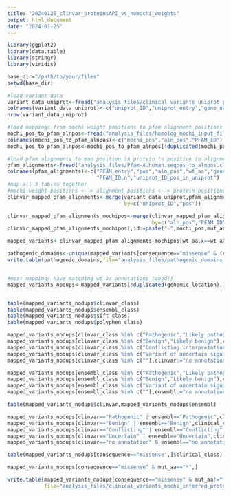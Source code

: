 ```yaml
---
title: "20240125_clinvar_proteinsAPI_vs_homochi_weights"
output: html_document
date: "2024-01-25"
---
```


```r

library(ggplot2)
library(data.table)
library(stringr)
library(viridis)

base_dir="/path/to/your/files"
setwd(base_dir)

#load variant data
variant_data_uniprot<-fread("analysis_files/clinical_variants_uniprot_proteinAPI_alignedgenes.txt")
colnames(variant_data_uniprot)<-c("uniprot_ID","uniprot_entry","gene_name","sequence","type","pos","end","wt_aa","mut_aa","genomic_location","codon","consequence","source","str(somatic_status)","clinvar_id","exac_id","topmed_id","gnomad_id","NCITCGA_id","NCITCGA_cosmic_id","clingen_id","dbSNP_id","ensembl_id","str(sift_score)","sift_class","str(polyphen_score)","polyphen_class","clinvar_class","ensembl_class","uniprot_class","NCITCGA_class","descr")
nrow(variant_data_uniprot)

#load mappings from mochi weight positions to pfam alignment positions
mochi_pos_to_pfam_alnpos<-fread("analysis_files/homolog_mochi_input_files/mochi_alnpos_to_pfam_alnpos.txt")
colnames(mochi_pos_to_pfam_alnpos)<-c("mochi_pos","aln_pos","PFAM_ID")
mochi_pos_to_pfam_alnpos<-mochi_pos_to_pfam_alnpos[!duplicated(mochi_pos_to_pfam_alnpos),]

#load pfam alignments to map position in protein to position in alignment
pfam_alignments<-fread("analysis_files/Pfam-A.human.seqpos_to_alnpos.clinvargenes.PFAM_IDs_fitted")
colnames(pfam_alignments)<-c("PFAM_entry","pos","aln_pos","wt_aa","gene_ID","uniprot_ID","PFAM_ID",
                             "PFAM_ID.n","uniprot_ID_pos_in_uniprot")
#map all 3 tables together
#mochi weight positions <--> alignment positions <--> protein positions
clinvar_mapped_pfam_alignments<-merge(variant_data_uniprot,pfam_alignments,
                                      by=c("uniprot_ID","pos"))

clinvar_mapped_pfam_alignments_mochipos<-merge(clinvar_mapped_pfam_alignments,mochi_pos_to_pfam_alnpos,
                                               by=c("aln_pos","PFAM_ID"))
clinvar_mapped_pfam_alignments_mochipos[,id:=paste("-",mochi_pos,mut_aa,sep="")]

mapped_variants<-clinvar_mapped_pfam_alignments_mochipos[wt_aa.x==wt_aa.y,]

pathogenic_domains<-unique(mapped_variants[consequence=="missense" & (clinvar_class %in% c("Pathogenic","Likely pathogenic","Risk factor") | ensembl_class %in% c("Pathogenic","Likely pathogenic","Risk factor")),]$PFAM_entry)
write.table(pathogenic_domains,file="analysis_files/pathogenic_domains_uniprotAPI_PFAM_entries.txt",row.names = FALSE, col.names = FALSE)


#most mappings have matching wt aa annotations (good!)
mapped_variants_nodups<-mapped_variants[!duplicated(genomic_location),]


table(mapped_variants_nodups$clinvar_class)
table(mapped_variants_nodups$ensembl_class)
table(mapped_variants_nodups$sift_class)
table(mapped_variants_nodups$polyphen_class)

mapped_variants_nodups[clinvar_class %in% c("Pathogenic","Likely pathogenic","Risk factor"),clinvar:="Pathogenic"]
mapped_variants_nodups[clinvar_class %in% c("Benign","Likely benign"),clinvar:="Benign"]
mapped_variants_nodups[clinvar_class %in% c("Conflicting interpretations of pathogenicity"),clinvar:="Conflicting"]
mapped_variants_nodups[clinvar_class %in% c("Variant of uncertain significance"),clinvar:="Uncertain"]
mapped_variants_nodups[clinvar_class %in% c(""),clinvar:="no annotation"]

mapped_variants_nodups[ensembl_class %in% c("Pathogenic","Likely pathogenic","Risk factor"),ensembl:="Pathogenic"]
mapped_variants_nodups[ensembl_class %in% c("Benign","Likely benign"),ensembl:="Benign"]
mapped_variants_nodups[ensembl_class %in% c("Variant of uncertain significance"),ensembl:="Uncertain"]
mapped_variants_nodups[ensembl_class %in% c(""),ensembl:="no annotation"]

table(mapped_variants_nodups$clinvar,mapped_variants_nodups$ensembl)

mapped_variants_nodups[clinvar=="Pathogenic" | ensembl=="Pathogenic",clinical_class:="Pathogenic"]
mapped_variants_nodups[clinvar=="Benign" | ensembl=="Benign",clinical_class:="Benign"]
mapped_variants_nodups[clinvar=="Conflicting" | ensembl=="Conflicting",clinical_class:="Uncertain"]
mapped_variants_nodups[clinvar=="Uncertain" | ensembl=="Uncertain",clinical_class:="Uncertain"]
mapped_variants_nodups[clinvar=="no annotation" & ensembl=="no annotation",clinical_class:="no annotation"]

table(mapped_variants_nodups[consequence=="missense",]$clinical_class)

mapped_variants_nodups[consequence=="missense" & mut_aa=="*",]

write.table(mapped_variants_nodups[consequence=="missense" & mut_aa!="*",],
            file="analysis_files/clinical_variants_mochi_inferred_proteinAPI_labels.txt")


```





